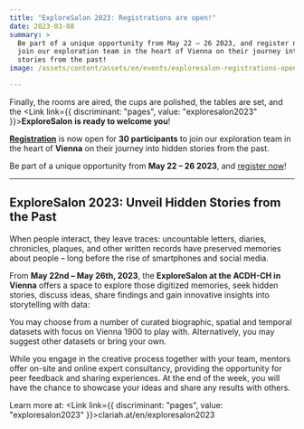 ```yaml
---
title: "ExploreSalon 2023: Registrations are open!"
date: 2023-03-08
summary: >
  Be part of a unique opportunity from May 22 – 26 2023, and register now to
  join our exploration team in the heart of Vienna on their journey into hidden
  stories from the past!
image: /assets/content/assets/en/events/exploresalon-registrations-open/image.png

---
```


Finally, the rooms are aired, the cups are polished, the tables are set, and the <Link link={{ discriminant: "pages", value: "exploresalon2023" }}>**ExploreSalon**</Link> **is ready to welcome you**!

[**Registration**](https://pretix.eu/ExploreSalon2023/Anmeldung/) is now open for **30 participants** to join our exploration team in the heart of **Vienna** on their journey into hidden stories from the past.

Be part of a unique opportunity from **May 22 – 26 2023**, and [register now](https://pretix.eu/ExploreSalon2023/Anmeldung/)!

***

## ExploreSalon 2023: Unveil Hidden Stories from the Past

When people interact, they leave traces: uncountable letters, diaries, chronicles, plaques, and other written records have preserved memories about people – long before the rise of smartphones and social media.

From **May 22nd – May 26th, 2023**, the **ExploreSalon at the ACDH-CH in Vienna** offers a space to explore those digitized memories, seek hidden stories, discuss ideas, share findings and gain innovative insights into storytelling with data:

You may choose from a number of curated biographic, spatial and temporal datasets with focus on Vienna 1900 to play with. Alternatively, you may suggest other datasets or bring your own.

While you engage in the creative process together with your team, mentors offer on-site and online expert consultancy, providing the opportunity for peer feedback and sharing experiences. At the end of the week, you will have the chance to showcase your ideas and share any results with others.

Learn more at: <Link link={{ discriminant: "pages", value: "exploresalon2023" }}>clariah.at/en/exploresalon2023</Link>

